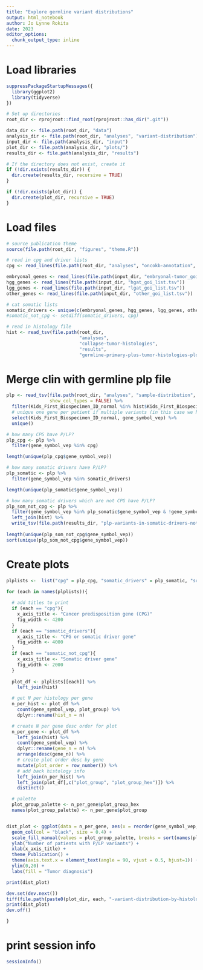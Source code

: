 ```yaml
---
title: "Explore germline variant distributions"
output: html_notebook
author: Jo Lynne Rokita
date: 2023
editor_options: 
  chunk_output_type: inline
---
```


# Load libraries
```r
suppressPackageStartupMessages({
  library(ggplot2)
  library(tidyverse)
})

# Set up directories
root_dir <- rprojroot::find_root(rprojroot::has_dir(".git"))

data_dir <- file.path(root_dir, "data")
analysis_dir <- file.path(root_dir, "analyses", "variant-distribution")
input_dir <- file.path(analysis_dir, "input")
plot_dir <- file.path(analysis_dir, "plots/")
results_dir <- file.path(analysis_dir, "results")

# If the directory does not exist, create it
if (!dir.exists(results_dir)) {
  dir.create(results_dir, recursive = TRUE)
}

if (!dir.exists(plot_dir)) {
  dir.create(plot_dir, recursive = TRUE)
}
```

# Load files
```r
# source publication theme
source(file.path(root_dir, "figures", "theme.R"))

# read in cpg and driver lists
cpg <- read_lines(file.path(root_dir, "analyses", "oncokb-annotation", "input", "cpg.txt"))

embryonal_genes <- read_lines(file.path(input_dir, "embryonal-tumor_goi_list.tsv"))
hgg_genes <- read_lines(file.path(input_dir, "hgat_goi_list.tsv"))
lgg_genes <- read_lines(file.path(input_dir, "lgat_goi_list.tsv"))
other_genes <- read_lines(file.path(input_dir, "other_goi_list.tsv"))

# cat somatic lists
somatic_drivers <- unique(c(embryonal_genes, hgg_genes, lgg_genes, other_genes))
#somatic_not_cpg <- setdiff(somatic_drivers, cpg)

# read in histology file
hist <- read_tsv(file.path(root_dir, 
                           "analyses", 
                           "collapse-tumor-histologies", 
                           "results",
                           "germline-primary-plus-tumor-histologies-plot-groups-clin-meta.tsv"), show_col_types = FALSE)
```


# Merge clin with germline plp file

```r
plp <- read_tsv(file.path(root_dir, "analyses", "sample-distribution", "input", "merged_plp_res_popAF_filtered_plus_manual_11062023.tsv"), 
                show_col_types = FALSE) %>%
  filter(Kids_First_Biospecimen_ID_normal %in% hist$Kids_First_Biospecimen_ID_normal) %>%
  # unique one gene per patient if multiple variants (in this case we have 1 normal per pt, so can use bs_id)
  select(Kids_First_Biospecimen_ID_normal, gene_symbol_vep) %>%
  unique()

# how many CPG have P/LP?
plp_cpg <- plp %>%
  filter(gene_symbol_vep %in% cpg)

length(unique(plp_cpg$gene_symbol_vep))

# how many somatic drivers have P/LP?
plp_somatic <- plp %>%
  filter(gene_symbol_vep %in% somatic_drivers)

length(unique(plp_somatic$gene_symbol_vep))

# how many somatic drivers which are not CPG have P/LP?
plp_som_not_cpg <- plp %>%
  filter(gene_symbol_vep %in% plp_somatic$gene_symbol_vep & !gene_symbol_vep %in% plp_cpg$gene_symbol_vep) %>%
  left_join(hist) %>%
  write_tsv(file.path(results_dir, "plp-variants-in-somatic-drivers-not-cpg.tsv"))
  
length(unique(plp_som_not_cpg$gene_symbol_vep))
sort(unique(plp_som_not_cpg$gene_symbol_vep))

```

# Create plots

```r
plplists <-  list("cpg" = plp_cpg, "somatic_drivers" = plp_somatic, "somatic_not_cpg" = plp_som_not_cpg)

for (each in names(plplists)){
  
  # add titles to print
  if (each == "cpg"){
    x_axis_title <- "Cancer predisposition gene (CPG)"
    fig_width <- 4200
  }
  if (each == "somatic_drivers"){
    x_axis_title <- "CPG or somatic driver gene"
    fig_width <- 4000
  }  
  if (each == "somatic_not_cpg"){
    x_axis_title <- "Somatic driver gene"
    fig_width <- 2000
  }
  
  plot_df <- plplists[[each]] %>%
    left_join(hist) 

  # get N per histology per gene
  n_per_hist <- plot_df %>%
    count(gene_symbol_vep, plot_group) %>%
    dplyr::rename(hist_n = n)

  # create N per gene desc order for plot
  n_per_gene <- plot_df %>%
    left_join(hist) %>%
    count(gene_symbol_vep) %>%
    dplyr::rename(gene_n = n) %>%
    arrange(desc(gene_n)) %>%
    # create plot order desc by gene
    mutate(plot_order = row_number()) %>%
    # add back histology info
    left_join(n_per_hist) %>%
    left_join(plot_df[,c("plot_group", "plot_group_hex")]) %>%
    distinct()

  # palette
  plot_group_palette <- n_per_gene$plot_group_hex
  names(plot_group_palette) <- n_per_gene$plot_group


dist_plot <- ggplot(data = n_per_gene, aes(x = reorder(gene_symbol_vep, plot_order), y = hist_n, fill = plot_group)) +
  geom_col(col = "black", size = 0.4) +
  scale_fill_manual(values = plot_group_palette, breaks = sort(names(plot_group_palette))) + 
  ylab("Number of patients with P/LP variants") +
  xlab(x_axis_title) +
  theme_Publication() +
  theme(axis.text.x = element_text(angle = 90, vjust = 0.5, hjust=1)) +
  ylim(0,20) +
  labs(fill = "Tumor diagnosis")

print(dist_plot)

dev.set(dev.next())
tiff(file.path(paste0(plot_dir, each, "-variant-distribution-by-histology.tiff")), height = 1800, width = fig_width, res = 300)
print(dist_plot)
dev.off()

}

```

# print session info
```r
sessionInfo()
```







